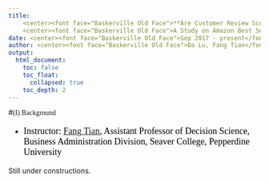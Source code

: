 ```yaml
---
title:
    <center><font face="Baskerville Old Face">**Are Customer Review Scores Influencing Sale Rankings?**</font></center>
    <center><font face="Baskerville Old Face">A Study on Amazon Best Sellers</font></center>
date: <center><font face="Baskerville Old Face">Sep 2017 - present</font></center>
author: <center><font face="Baskerville Old Face">Da Lu, Fang Tian</font></center>
output: 
  html_document:
    toc: false
    toc_float: 
      collapsed: true
    toc_depth: 2
---
```

<div id="backhome"><a href="index.html"><i class="fa fa-home" aria-hidden="true"></i></a></div>
<div id="back"><a href="Projects.html"><i class="fa fa-undo" aria-hidden="true"></i></a></div>

#<font face="Baskerville Old Face">(I) Background</font>
<font face="Times New Roman" color=black size=4>

- Instructor: [Fang Tian](https://seaver.pepperdine.edu/academics/faculty/?faculty=fang_tian), Assistant Professor of Decision Science, Business Administration Division, Seaver College, Pepperdine University

</font>

Still under constructions.
